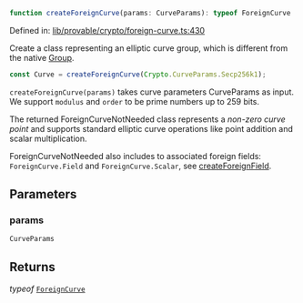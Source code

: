 ```ts
function createForeignCurve(params: CurveParams): typeof ForeignCurve
```

Defined in: [lib/provable/crypto/foreign-curve.ts:430](https://github.com/o1-labs/o1js/blob/46b9772d07785397c4bd76a102bc9f6730d321bb/src/lib/provable/crypto/foreign-curve.ts#L430)

Create a class representing an elliptic curve group, which is different from the native [Group](../classes/Group.mdx).

```ts
const Curve = createForeignCurve(Crypto.CurveParams.Secp256k1);
```

`createForeignCurve(params)` takes curve parameters CurveParams as input.
We support `modulus` and `order` to be prime numbers up to 259 bits.

The returned ForeignCurveNotNeeded class represents a _non-zero curve point_ and supports standard
elliptic curve operations like point addition and scalar multiplication.

ForeignCurveNotNeeded also includes to associated foreign fields: `ForeignCurve.Field` and `ForeignCurve.Scalar`, see [createForeignField](createForeignField.mdx).

## Parameters

### params

`CurveParams`

## Returns

*typeof* [`ForeignCurve`](../classes/ForeignCurve.mdx)
